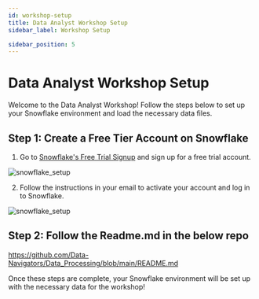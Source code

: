 ```yaml
---
id: workshop-setup
title: Data Analyst Workshop Setup
sidebar_label: Workshop Setup

sidebar_position: 5 
---
```


# Data Analyst Workshop Setup

Welcome to the Data Analyst Workshop! Follow the steps below to set up your Snowflake environment and load the necessary data files.

## Step 1: Create a Free Tier Account on Snowflake

1. Go to [Snowflake's Free Trial Signup](https://signup.snowflake.com/) and sign up for a free trial account.

![snowflake_setup](./assets/snowflake_setup.png)

2. Follow the instructions in your email to activate your account and log in to Snowflake.

![snowflake_setup](./assets/snowflake_password.png)


## Step 2: Follow the Readme.md in the below repo

https://github.com/Data-Navigators/Data_Processing/blob/main/README.md

Once these steps are complete, your Snowflake environment will be set up with the necessary data for the workshop!
